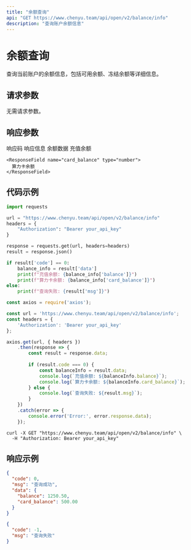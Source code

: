 ```yaml
---
title: "余额查询"
api: "GET https://www.chenyu.team/api/open/v2/balance/info"
description: "查询账户余额信息"
---
```


# 余额查询

查询当前账户的余额信息，包括可用余额、冻结余额等详细信息。

## 请求参数

无需请求参数。

## 响应参数

<ResponseField name="code" type="integer">
  响应码
</ResponseField>

<ResponseField name="msg" type="string">
  响应信息
</ResponseField>

<ResponseField name="data" type="object">
  余额数据
  
  <Expandable title="data">
    <ResponseField name="balance" type="number">
      充值余额
    </ResponseField>

    <ResponseField name="card_balance" type="number">
      算力卡余额
    </ResponseField>
  </Expandable>
</ResponseField>

## 代码示例

<CodeGroup>

```python Python
import requests

url = "https://www.chenyu.team/api/open/v2/balance/info"
headers = {
    "Authorization": "Bearer your_api_key"
}

response = requests.get(url, headers=headers)
result = response.json()

if result['code'] == 0:
    balance_info = result['data']
    print(f"充值余额: {balance_info['balance']}")
    print(f"算力卡余额: {balance_info['card_balance']}")
else:
    print(f"查询失败: {result['msg']}")
```

```javascript JavaScript
const axios = require('axios');

const url = 'https://www.chenyu.team/api/open/v2/balance/info';
const headers = {
    'Authorization': 'Bearer your_api_key'
};

axios.get(url, { headers })
    .then(response => {
        const result = response.data;
        
        if (result.code === 0) {
            const balanceInfo = result.data;
            console.log(`充值余额: ${balanceInfo.balance}`);
            console.log(`算力卡余额: ${balanceInfo.card_balance}`);
        } else {
            console.log(`查询失败: ${result.msg}`);
        }
    })
    .catch(error => {
        console.error('Error:', error.response.data);
    });
```

```curl cURL
curl -X GET "https://www.chenyu.team/api/open/v2/balance/info" \
  -H "Authorization: Bearer your_api_key"
```

</CodeGroup>

## 响应示例

<CodeGroup>

```json 成功响应
{
  "code": 0,
  "msg": "查询成功",
  "data": {
    "balance": 1250.50,
    "card_balance": 500.00
  }
}
```

```json 失败响应
{
  "code": -1,
  "msg": "查询失败"
}
```

</CodeGroup>